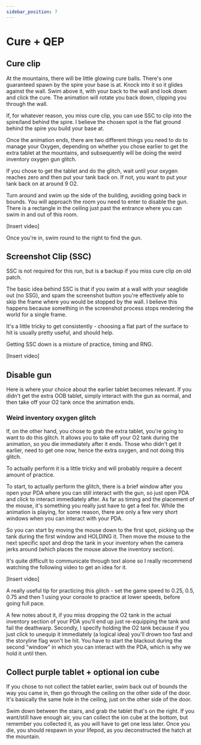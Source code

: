 ```yaml
---
sidebar_position: 7
---
```


# Cure + QEP

## Cure clip

At the mountains, there will be little glowing cure balls. There's one guaranteed spawn by the spire your base is at. Knock into it so it glides against the wall. Swim above it, with your back to the wall and look down and click the cure. The animation will rotate you back down, clipping you through the wall.

<TwitchVideo videoId="SparklyTrustworthyTruffleArsonNoSexy-m3xszJyjm_Jp4mSm" />

If, for whatever reason, you miss cure clip, you can use SSC to clip into the spire/land behind the spire. I believe the chosen spot is the flat ground behind the spire you build your base at.

Once the animation ends, there are two different things you need to do to manage your Oxygen, depending on whether you chose earlier to get the extra tablet at the mountains, and subsequently will be doing the weird inventory oxygen gun glitch.

If you chose to get the tablet and do the glitch, wait until your oxygen reaches zero and then put your tank back on. If not, you want to put your tank back on at around 9 O2.

Turn around and swim up the side of the building, avoiding going back in bounds. You will approach the room you need to enter to disable the gun. There is a rectangle in the ceiling just past the entrance where you can swim in and out of this room.

[Insert video]

Once you're in, swim round to the right to find the gun.

## Screenshot Clip (SSC)

SSC is not required for this run, but is a backup if you miss cure clip on old patch.

The basic idea behind SSC is that if you swim at a wall with your seaglide out (no SSG), and spam the screenshot button you're effectively able to skip the frame where you would be stopped by the wall. I believe this happens because something in the screenshot process stops rendering the world for a single frame.

It's a little tricky to get consistently - choosing a flat part of the surface to hit is usually pretty useful, and should help.

Getting SSC down is a mixture of practice, timing and RNG.

[Insert video]

## Disable gun

Here is where your choice about the earlier tablet becomes relevant. If you didn't get the extra OOB tablet, simply interact with the gun as normal, and then take off your O2 tank once the animation ends.

### Weird inventory oxygen glitch

If, on the other hand, you chose to grab the extra tablet, you're going to want to do this glitch. It allows you to take off your O2 tank during the animation, so you die immediately after it ends. Those who didn't get it earlier, need to get one now, hence the extra oxygen, and not doing this glitch.

To actually perform it is a little tricky and will probably require a decent amount of practice.

To start, to actually perform the glitch, there is a brief window after you open your PDA where you can still interact with the gun, so just open PDA and click to interact immediately after. As far as timing and the placement of the mouse, it's something you really just have to get a feel for. While the animation is playing, for some reason, there are only a few very short windows when you can interact with your PDA.

So you can start by moving the mouse down to the first spot, picking up the tank during the first window and HOLDING it. Then move the mouse to the next specific spot and drop the tank in your inventory when the camera jerks around (which places the mouse above the inventory section).

It's quite difficult to communicate through text alone so I really recommend watching the following video to get an idea for it.

[Insert video]

A really useful tip for practicing this glitch - set the game speed to 0.25, 0.5, 0.75 and then 1 using your console to practice at lower speeds, before going full pace.

A few notes about it, if you miss dropping the O2 tank in the actual inventory section of your PDA you'll end up just re-equipping the tank and fail the deathwarp. Secondly, I specify holding the O2 tank because if you just click to unequip it immediately (a logical idea) you'll drown too fast and the storyline flag won't be hit. You have to start the blackout during the second "window" in which you can interact with the PDA, which is why we hold it until then.

## Collect purple tablet + optional ion cube

If you chose to not collect the tablet earlier, swim back out of bounds the way you came in, then go through the ceiling on the other side of the door. It's basically the same hole in the ceiling, just on the other side of the door.

Swim down between the stairs, and grab the tablet that's on the right. If you want/still have enough air, you can collect the ion cube at the bottom, but remember you collected it, as you will have to get one less later. Once you die, you should respawn in your lifepod, as you deconstructed the hatch at the mountain.